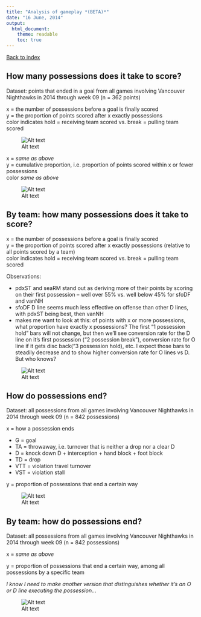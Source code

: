 ```yaml
---
title: "Analysis of gameplay *(BETA)*"
date: "16 June, 2014"
output:
  html_document:
    theme: readable
    toc: true
---
```


<a href="index.html">Back to index</a>

## How many possessions does it take to score?

Dataset: points that ended in a goal from all games involving Vancouver Nighthawks in 2014 through week 09 (n = 362 points)

x = the number of possessions before a goal is finally scored  
y = the proportion of points scored after x exactly possessions  
color indicates hold = receiving team scored vs. break = pulling team scored  

![Alt text](figs/poss_n_dist_by_status.png)

x = *same as above*  
y = cumulative proportion, i.e. proportion of points scored within x or fewer possessions  
color *same as above*  

![Alt text](figs/poss_n_CDF_by_status.png)

## By team: how many possessions does it take to score?

x = the number of possessions before a goal is finally scored  
y = the proportion of points scored after x exactly possessions (relative to all points scored by a team)  
color indicates hold = receiving team scored vs. break = pulling team scored  

Observations:

  * pdxST and seaRM stand out as deriving more of their points by scoring on their first possession -- well over 55% vs. well below 45% for sfoDF and vanNH
  * sfoDF D line seems much less effective on offense than other D lines, with pdxST being best, then vanNH
  * makes me want to look at this: of points with x or more possessions, what proportion have exactly x possessions? The first "1 possession hold" bars will not change, but then we'll see conversion rate for the D line on it's first possession ("2 possession break"), conversion rate for O line if it gets disc back("3 possession hold), etc. I expect those bars to steadily decrease and to show higher conversion rate for O lines vs D. But who knows?

![Alt text](figs/poss_n_dist_by_scor_team_and_status.png)

## How do possessions end?

Dataset: all possessions from all games involving Vancouver Nighthawks in 2014 through week 09 (n = 842 possessions)

x = how a possession ends  

  * G = goal
  * TA = throwaway, i.e. turnover that is neither a drop nor a clear D
  * D = knock down D + interception + hand block + foot block
  * TD = drop
  * VTT = violation travel turnover
  * VST = violation stall
  
y = proportion of possessions that end a certain way  

![Alt text](figs/barchart_how_possessions_end.png)

## By team: how do possessions end?

Dataset: all possessions from all games involving Vancouver Nighthawks in 2014 through week 09 (n = 842 possessions)

x = *same as above*
  
y = proportion of possessions that end a certain way, among all possessions by a specific team  

*I know I need to make another version that distinguishes whether it's an O or D line executing the possession... *

![Alt text](figs/barchart_how_possessions_end_by_team.png)